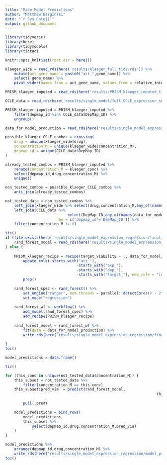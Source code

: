 ```yaml
---
title: "Make Model Predictions"
author: "Matthew Berginski"
date: "`r Sys.Date()`"
output: github_document
---
```


```r
library(tidyverse)
library(here)
library(tidymodels)
library(tictoc)

knitr::opts_knit$set(root.dir = here())
```

```r
klaeger_wide = read_rds(here('results/klaeger_full_tidy.rds')) %>%
	mutate(act_gene_name = paste0("act_",gene_name)) %>%
	select(-gene_name) %>%
	pivot_wider(names_from = act_gene_name, values_from = relative_intensity)

PRISM_klaeger_imputed = read_rds(here('results/PRISM_klaeger_imputed_tidy.rds'))

CCLE_data = read_rds(here('results/single_model/full_CCLE_expression_set_for_ML.rds'))

PRISM_klaeger_imputed = PRISM_klaeger_imputed %>%
	filter(depmap_id %in% CCLE_data$DepMap_ID) %>%
	ungroup()

data_for_model_production = read_rds(here('results/single_model_expression_regression/full_model_data_set_500feat.rds'))
```

```r
possible_klaeger_CCLE_combos = crossing(
	drug = unique(klaeger_wide$drug),
	concentration_M = unique(klaeger_wide$concentration_M),
	depmap_id = unique(CCLE_data$DepMap_ID)
)

already_tested_combos = PRISM_klaeger_imputed %>%
	rename(concentration_M = klaeger_conc) %>%
	select(depmap_id,drug,concentration_M) %>%
	unique()

non_tested_combos = possible_klaeger_CCLE_combos %>%
	anti_join(already_tested_combos)

not_tested_data = non_tested_combos %>%
	left_join(klaeger_wide %>% select(drug,concentration_M,any_of(names(data_for_model_production)))) %>%
	left_join(CCLE_data %>% 
							select(DepMap_ID,any_of(names(data_for_model_production))),
						by = c('depmap_id'='DepMap_ID')) %>%
	filter(concentration_M != 0)

```

```r
tic()
if (file.exists(here('results/single_model_expression_regression/final_model_500feat.rds'))) {
	rand_forest_model = read_rds(here('results/single_model_expression_regression/final_model_500feat.rds'))
} else {
	
	PRISM_klaeger_recipe = recipe(target_viability ~ ., data_for_model_production) %>%
		update_role(-starts_with("act_"),
								-starts_with("exp_"),
								-starts_with("dep_"),
								-starts_with("target_"), new_role = "id variable") %>%
		prep()
	
	rand_forest_spec <- rand_forest() %>% 
		set_engine("ranger", num.threads = parallel::detectCores() - 2,importance = "impurity") %>%
		set_mode("regression")
	
	rand_forest_wf <- workflow() %>%
		add_model(rand_forest_spec) %>%
		add_recipe(PRISM_klaeger_recipe)
	
	rand_forest_model = rand_forest_wf %>%
		fit(data = data_for_model_production) %>%
		write_rds(here('results/single_model_expression_regression/final_model_500feat.rds'), compress = 'gz')
	
}
toc()
```

```r
model_predictions = data.frame()

tic()

for (this_conc in unique(not_tested_data$concentration_M)) {
	this_subset = not_tested_data %>%
		filter(concentration_M == this_conc)
	this_subset$pred_via  = predict(rand_forest_model,
																	this_subset %>%
																		mutate(klaeger_conc = NA, imputed_viability = NA)) %>%
		pull(.pred)

	model_predictions = bind_rows(
		model_predictions,
		this_subset %>%
			select(depmap_id,drug,concentration_M,pred_via)
	)
}

model_predictions %>%
	arrange(depmap_id,drug,concentration_M) %>%
	write_rds(here('results/single_model_expression_regression/model_predictions_500feat.rds'), compress = 'gz')
toc()
```